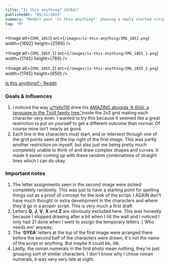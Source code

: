 ```yaml
---
title: "Is this anything? (GYEA)"
publishedAt: "05/31/2023"
summary: "Reddit post 'Is this anything?' showing a newly started script."
tag: "M"
---
```


<Image
	alt={`IMG_1853`}
	src={`/images/is-this-anything/IMG_1853.png`}
    width={1692}
    height={2569}
/>

<Image
	alt={`IMG_1855_1`}
	src={`/images/is-this-anything/IMG_1855_1.png`}
    width={1745}
    height={789}
/>

<Image
	alt={`IMG_1855_2`}
	src={`/images/is-this-anything/IMG_1855_2.png`}
    width={1745}
    height={650}
/>

[Is this anything? - Reddit](https://www.reddit.com/r/neography/comments/13wk0t6/is_this_anything/?utm_source=share&amp;utm_medium=web2x&amp;context=3)

### Goals & Influences

1. I noticed the way [u/Yello116](https://www.reddit.com/user/Yello116/) drew his [AMAZING abugida 'A Θiōli, a language in the Tirōlî family tree.'](https://www.reddit.com/r/neography/comments/13h2uqk/just_spent_the_last_6_hours_fleshing_out_this/)inside the 2x2 grid making each character very even. I wanted to try this because it seemed like a great restriction to put on yourself to get a different outcome than normal. Of course mine isn't nearly as good.
2. Each line in the characters must start, end or intersect through one of the grid points seen at the top right of the first image. This was partly another restriction on myself, but also just me being pretty much completely unable to think of and draw complex shapes and curves. It made it easier coming up with these random combinations of straight lines which I can do okay.

### Important notes

1. The letter assignments seen in the second image were picked completely randomly. This was just to have a starting point for spelling things out as a proof of concept for the look of the script. I AGAIN don't have much thought or extra development in the characters and where they'd go in a proper script. This is very much a first draft.
2. Letters **Q**, **J**, **V**, **X** and **Z** are obviously excluded here. This was honestly because I stopped drawing after a bit when I hit the wall and I noticed I only had 21 done when I went to assign the temporary letters :) Who needs em' anyway.
3. The '**GYEA**' letters at the top of the first image were arranged there before the second half of the characters were drawn, it's not the name of the script or anything. But maybe it could be, idk.
4. Lastly, the roman numerals in the first photo mean nothing, they're just grouping sort of similar characters. I don't know why I chose roman numerals, it was very very late at night.
